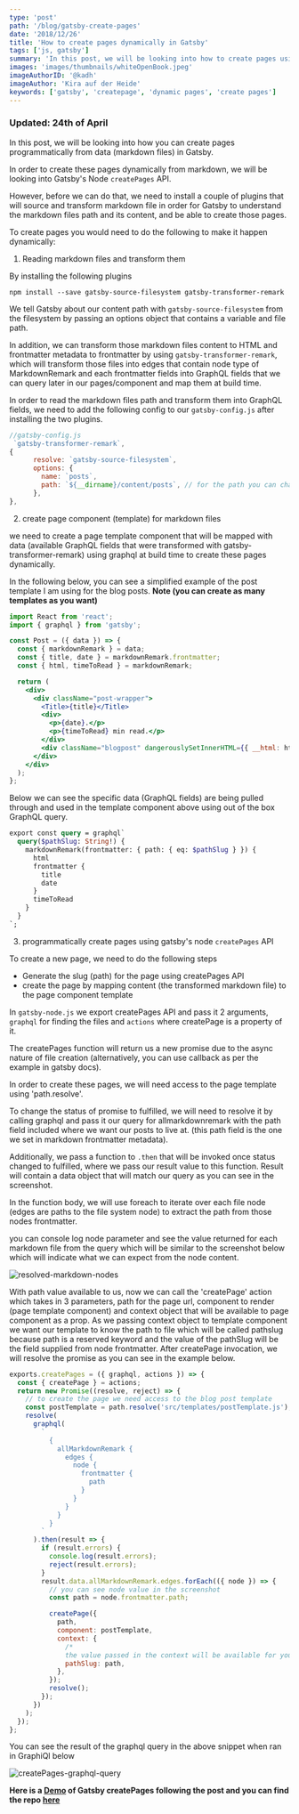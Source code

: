```yaml
---
type: 'post'
path: '/blog/gatsby-create-pages'
date: '2018/12/26'
title: 'How to create pages dynamically in Gatsby'
tags: ['js, gatsby']
summary: 'In this post, we will be looking into how to create pages using Gatsby API createPages'
images: 'images/thumbnails/whiteOpenBook.jpeg'
imageAuthorID: '@kadh'
imageAuthor: 'Kira auf der Heide'
keywords: ['gatsby', 'createpage', 'dynamic pages', 'create pages']
---
```


### Updated: 24th of April

In this post, we will be looking into how you can create pages programmatically from data (markdown files) in Gatsby.

In order to create these pages dynamically from markdown, we will be looking into Gatsby's Node `createPages` API.

However, before we can do that, we need to install a couple of plugins that will source and transform markdown file in order for Gatsby to understand the markdown files path and its content, and be able to create those pages.

To create pages you would need to do the following to make it happen dynamically:

1. Reading markdown files and transform them

By installing the following plugins

```shell
npm install --save gatsby-source-filesystem gatsby-transformer-remark
```

We tell Gatsby about our content path with `gatsby-source-filesystem` from the filesystem by passing an options object that contains a variable and file path.

In addition, we can transform those markdown files content to HTML and frontmatter metadata to frontmatter by using `gatsby-transformer-remark`, which will transform those files into edges that contain node type of MarkdownRemark and each frontmatter fields into GraphQL fields that we can query later in our pages/component and map them at build time.

In order to read the markdown files path and transform them into GraphQL fields, we need to add the following config to our `gatsby-config.js` after installing the two plugins.

```javascript
//gatsby-config.js
 `gatsby-transformer-remark`,
{
      resolve: `gatsby-source-filesystem`,
      options: {
        name: `posts`,
        path: `${__dirname}/content/posts`, // for the path you can change it based on your preferred folder structure
      },
},
```

2. create page component (template) for markdown files

we need to create a page template component that will be mapped with data (available GraphQL fields that were transformed with gatsby-transformer-remark) using graphql at build time to create these pages dynamically.

In the following below, you can see a simplified example of the post template I am using for the blog posts. **Note (you can create as many templates as you want)**

```jsx
import React from 'react';
import { graphql } from 'gatsby';

const Post = ({ data }) => {
  const { markdownRemark } = data;
  const { title, date } = markdownRemark.frontmatter;
  const { html, timeToRead } = markdownRemark;

  return (
    <div>
      <div className="post-wrapper">
        <Title>{title}</Title>
        <div>
          <p>{date}.</p>
          <p>{timeToRead} min read.</p>
        </div>
        <div className="blogpost" dangerouslySetInnerHTML={{ __html: html }} />
      </div>
    </div>
  );
};
```

Below we can see the specific data (GraphQL fields) are being pulled through and used in the template component above using out of the box GraphQL query.

```graphql
export const query = graphql`
  query($pathSlug: String!) {
    markdownRemark(frontmatter: { path: { eq: $pathSlug } }) {
      html
      frontmatter {
        title
        date
      }
      timeToRead
    }
  }
`;
```

3. programmatically create pages using gatsby's node `createPages` API

To create a new page, we need to do the following steps

- Generate the slug (path) for the page using createPages API
- create the page by mapping content (the transformed markdown file) to the page component template

In `gatsby-node.js` we export createPages API and pass it 2 arguments, `graphql` for finding the files and `actions` where createPage is a property of it.

The createPages function will return us a new promise due to the async nature of file creation (alternatively, you can use callback as per the example in gatsby docs).

In order to create these pages, we will need access to the page template using 'path.resolve'.

To change the status of promise to fulfilled, we will need to resolve it by calling graphql and pass it our query for allmarkdownremark with the path field included where we want our posts to live at. (this path field is the one we set in markdown frontmatter metadata).

Additionally, we pass a function to `.then` that will be invoked once status changed to fulfilled, where we pass our result value to this function. Result will contain a data object that will match our query as you can see in the screenshot.

In the function body, we will use foreach to iterate over each file node (edges are paths to the file system node) to extract the path from those nodes frontmatter.

you can console log node parameter and see the value returned for each markdown file from the query which will be similar to the screenshot below which will indicate what we can expect from the node content.

![resolved-markdown-nodes](./gatsby-node.png)

With path value available to us, now we can call the 'createPage' action which takes in 3 parameters, path for the page url, component to render (page template component) and context object that will be available to page component as a prop.
As we passing context object to template component we want our template to know the path to file which will be called pathslug because path is a reserved keyword and the value of the pathSlug will be the field supplied from node frontmatter. After createPage invocation, we will resolve the promise as you can see in the example below.

```javascript
exports.createPages = ({ graphql, actions }) => {
  const { createPage } = actions;
  return new Promise((resolve, reject) => {
    // to create the page we need access to the blog post template
    const postTemplate = path.resolve('src/templates/postTemplate.js');
    resolve(
      graphql(
        `
          {
            allMarkdownRemark {
              edges {
                node {
                  frontmatter {
                    path
                  }
                }
              }
            }
          }
        `
      ).then(result => {
        if (result.errors) {
          console.log(result.errors);
          reject(result.errors);
        }
        result.data.allMarkdownRemark.edges.forEach(({ node }) => {
          // you can see node value in the screenshot
          const path = node.frontmatter.path;

          createPage({
            path,
            component: postTemplate,
            context: {
              /*
              the value passed in the context will be available for you to use in your page queries as a GraphQL variable, as per the template snippet */
              pathSlug: path,
            },
          });
          resolve();
        });
      })
    );
  });
};
```

You can see the result of the graphql query in the above snippet when ran in GraphiQl below

![createPages-graphql-query](./graphql-query.png)

**Here is a [Demo](https://peaceful-davinci-7ffc1f.netlify.com/) of Gatsby createPages following the post and you can find the repo [here](https://github.com/gabroun/gatsby-starter-example)**
